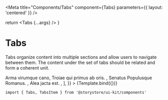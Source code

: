 
<Meta title="Components/Tabs" component={Tabs} parameters={{ layout: 'centered' }} />

  return <Tabs {...args} />
}

# Tabs

Tabs organize content into multiple sections and allow users to navigate between them. The content under the set of tabs should be related and form a coherent unit.

<Canvas withSource="open">
  <Story
    name="Tabs"
    args={{
      children: [
        <TabsItem key="FoR" title="Founding of Rome">
          Arma virumque cano, Troiae qui primus ab oris.
        </TabsItem>,
        <TabsItem key="MaR" title="Monarchy and Republic">
          Senatus Populusque Romanus.
        </TabsItem>,
        <TabsItem key="Emp" title="Empire">
          Alea jacta est.
        </TabsItem>,
      ],
    }}
  >
    {Template.bind({})}
  </Story>
</Canvas>

```
import { Tabs, TabsItem } from '@storystore/ui-kit/components'
```

<ArgsTable story="Tabs" />

